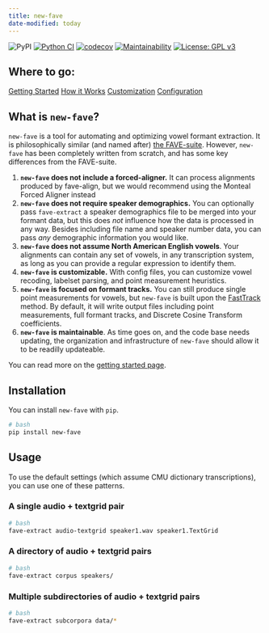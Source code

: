 ```yaml
---
title: new-fave
date-modified: today
---
```



![PyPI](https://img.shields.io/pypi/v/new-fave.png) [![Python CI](https://github.com/Forced-Alignment-and-Vowel-Extraction/new-fave/actions/workflows/test-and-run.yml/badge.svg)](https://github.com/Forced-Alignment-and-Vowel-Extraction/new-fave/actions/workflows/test-and-run.yml) [![codecov](https://codecov.io/gh/Forced-Alignment-and-Vowel-Extraction/new-fave/graph/badge.svg?token=8JRGOB9NMN)](https://codecov.io/gh/Forced-Alignment-and-Vowel-Extraction/new-fave) [![Maintainability](https://api.codeclimate.com/v1/badges/2f00920067765c0ad77f/maintainability)](https://codeclimate.com/github/Forced-Alignment-and-Vowel-Extraction/new-fave/maintainability) [![License: GPL v3](https://img.shields.io/badge/License-GPL%20v3-blue.svg)](https://www.gnu.org/licenses/gpl-3.0)

## Where to go:

[Getting Started](usage/getting_started.qmd){.btn .btn-outline-primary .btn role="button"}
[How it Works](usage/how_it_works.qmd){.btn .btn-outline-primary .btn role="button"}
[Customization](usage/customizing/){.btn .btn-outline-primary .btn role="button"}
[Configuration](usage/configs){.btn .btn-outline-primary .btn role="button"}

## What is `new-fave`?

`new-fave` is a tool for automating and optimizing vowel formant extraction. It is philosophically similar (and named after) [the FAVE-suite](https://github.com/JoFrhwld/FAVE). However, `new-fave` has been completely written from scratch, and has some key differences from the FAVE-suite.

1. **`new-fave` does not include a forced-aligner.**
    It can process alignments produced by fave-align, 
    but we would recommend using the Monteal Forced Aligner instead
2. **`new-fave` does not require speaker demographics.**
    You can optionally pass `fave-extract` a speaker
    demographics file to be merged into your formant data,
    but this does *not* influence how the data is processed
    in any way. Besides including file name and speaker
    number data, you can pass *any* demographic information
    you would like.
3. **`new-fave` does not assume North American English vowels**.
    Your alignments can contain any set of vowels, in
    any transcription system, as long as you can provide 
    a regular expression to identify them.
4. **`new-fave` is customizable.**
    With config files, you can customize vowel recoding,
    labelset parsing, and point measurement heuristics.
5. **`new-fave` is focused on formant tracks.**
    You can still produce single point measurements 
    for vowels, but `new-fave` is built upon 
    the [FastTrack](https://fasttrackiverse.github.io/fasttrackpy/) method. By default, it will write 
    output files including point measurements, full
    formant tracks, and Discrete Cosine Transform 
    coefficients.
6. **`new-fave` is maintainable**. As time goes on, and the 
    code base needs updating, the organization and 
    infrastructure of `new-fave` should allow it to be
    readilly updateable.

You can read more on the [getting started page](usage/getting_started.qmd).

## Installation

You can install `new-fave` with `pip`.

```bash
# bash
pip install new-fave
```

## Usage

To use the default settings (which assume CMU 
dictionary transcriptions), you can use one of these 
patterns.

### A single audio + textgrid pair

```bash
# bash
fave-extract audio-textgrid speaker1.wav speaker1.TextGrid
```

### A directory of audio + textgrid pairs

```bash
# bash
fave-extract corpus speakers/
```

### Multiple subdirectories of audio + textgrid pairs

```bash
# bash
fave-extract subcorpora data/*
```